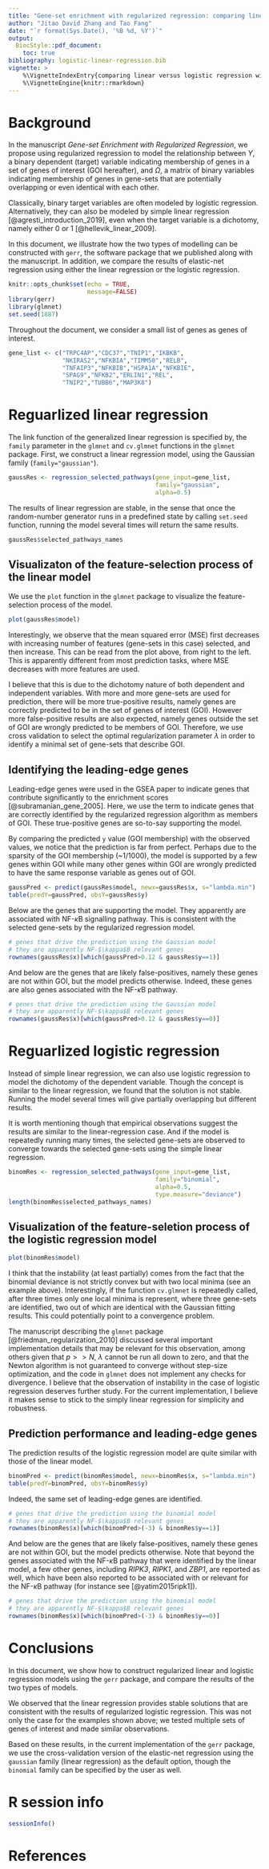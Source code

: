 ```yaml
---
title: "Gene-set enrichment with regularized regression: comparing linear versus logistic regression"
author: "Jitao David Zhang and Tao Fang"
date: "`r format(Sys.Date(), '%B %d, %Y')`"
output: 
  BiocStyle::pdf_document:
    toc: true
bibliography: logistic-linear-regression.bib
vignette: >
    %\VignetteIndexEntry{comparing linear versus logistic regression with gerr}
    %\VignetteEngine{knitr::rmarkdown}
---
```


# Background

In the manuscript *Gene-set Enrichment with Regularized Regression*, we propose using regularized regression to model the relationship between $Y$, a binary dependent (target) variable indicating membership of genes in a set of genes of interest (GOI hereafter), and $\Omega$, a matrix of binary variables indicating membership of genes in gene-sets that are potentially overlapping or even identical with each other.

Classically, binary target variables are often modeled by logistic regression. Alternatively, they can also be modeled by simple linear regression [@agresti_introduction_2019], even when the target variable is a dichotomy, namely either $0$ or $1$ [@hellevik_linear_2009]. 

In this document, we illustrate how the two types of modelling can be constructed with `gerr`, the software package that we published along with the manuscript. In addition, we compare the results of elastic-net regression using either the linear regression or the logistic regression.

```r
knitr::opts_chunk$set(echo = TRUE,
                      message=FALSE)
library(gerr) 
library(glmnet)
set.seed(1887)
```  


Throughout the document, we consider a small list of genes as genes of interest.

```r
gene_list <- c("TRPC4AP","CDC37","TNIP1","IKBKB",
               "NKIRAS2","NFKBIA","TIMM50","RELB",
               "TNFAIP3","NFKBIB","HSPA1A","NFKBIE",
               "SPAG9","NFKB2","ERLIN1","REL",
               "TNIP2","TUBB6","MAP3K8")
```

# Reguarlized linear regression

The link function of the generalized linear regression is specified by, the `family` parameter in the `glmnet` and `cv.glmnet` functions in the `glmnet` package. First, we construct a linear regression model, using the Gaussian family (`family="gaussian"`).

```r
gaussRes <- regression_selected_pathways(gene_input=gene_list, 
                                         family="gaussian",
                                         alpha=0.5)
```
 
The results of linear regression are stable, in the sense that once the random-number generator runs in a predefined state by calling `set.seed` function, running the model several times will return the same results.

```r
gaussRes$selected_pathways_names
```

## Visualizaton of the feature-selection process of the linear model

We use the `plot` function in the `glmnet` package to visualize the feature-selection process of the model.

```r
plot(gaussRes$model)
```

Interestingly, we observe that the mean squared error (MSE) first decreases with increasing number of features (gene-sets in this case) selected, and then increase. This can be read from the plot above, from right to the left. This is apparently different from most prediction tasks, where MSE decreases with more features are used.

I believe that this is due to the dichotomy nature of both dependent and independent variables. With more and more gene-sets are used for prediction, there will be more true-positive results, namely genes are correctly predicted to be in the set of genes of interest (GOI). However more false-positive results are also expected, namely genes outside the set of GOI are wrongly predicted to be members of GOI. Therefore, we use cross validation to select the optimal regularization parameter $\lambda$ in order to identify a minimal set of gene-sets that describe GOI.

## Identifying the leading-edge genes

Leading-edge genes were used in the GSEA paper to indicate genes that contribute significantly to the enrichment scores [@subramanian_gene_2005]. Here, we use the term to indicate genes that are correctly identified by the regularized regression algorithm as members of GOI. These true-positive genes are so-to-say supporting the model.

By comparing the predicted `y` value (GOI membership) with the observed values, we notice that the prediction is far from perfect. Perhaps due to the sparsity of the GOI membership (~1/1000), the model is supported by a few genes within GOI while many other genes within GOI are wrongly predicted to have the same response variable as genes out of GOI.

```r
gaussPred <- predict(gaussRes$model, newx=gaussRes$x, s="lambda.min")
table(predY=gaussPred, obsY=gaussRes$y)
```

Below are the genes that are supporting the model. They apparently are associated with NF-$\kappa$B signalling pathway. This is consistent with the selected gene-sets by the regularized regression model.

```r
# genes that drive the prediction using the Gaussian model
# they are apparently NF-$\kappa$B relevant genes
rownames(gaussRes$x)[which(gaussPred>0.12 & gaussRes$y==1)]
```

And below are the genes that are likely false-positives, namely these genes are not within GOI, but the model predicts otherwise. Indeed, these genes are also genes associated with the NF-$\kappa$B pathway.

```r
# genes that drive the prediction using the Gaussian model
# they are apparently NF-$\kappa$B relevant genes 
rownames(gaussRes$x)[which(gaussPred>0.12 & gaussRes$y==0)]
```

# Reguarlized logistic regression

Instead of simple linear regression, we can also use logistic regression to model the dichotomy of the dependent variable. Though the concept is similar to the linear regression, we found that the solution is not stable. Running the model several times will give partially overlapping but different results. 

It is worth mentioning though that empirical observations suggest the results are similar to the linear-regression case. And if the model is repeatedly running many times, the selected gene-sets are observed to converge towards the  selected gene-sets using the simple linear regression. 

```r
binomRes <- regression_selected_pathways(gene_input=gene_list,
                                         family="binomial",
                                         alpha=0.5,
                                         type.measure="deviance")
length(binomRes$selected_pathways_names)
```

## Visualization of the feature-seletion process of the logistic regression model

```r
plot(binomRes$model)
```

I think that the instability (at least partially) comes from the fact that the binomial deviance is not strictly convex but with two local minima (see an example above). Interestingly, if the function `cv.glmnet` is repeatedly called, after three times only one local minima is represent, where three gene-sets are identified, two out of which are identical with the Gaussian fitting results. This could potentially point to a convergence problem.

The manuscript describing the `glmnet` package [@friedman_regularization_2010] discussed several important implementation details that may be relevant for this observation, among others given that $p >> N$, $\lambda$ cannot be run all down to zero, and that the Newton algorithm is not guaranteed to converge without step-size optimization, and the code in `glmnet` does not implement any checks for divergence. I believe that the observation of instability in the case of logistic regression deserves further study. For the current implementation, I believe it makes sense to stick to the simply linear regression for simplicity and robustness.

## Prediction performance and leading-edge genes

The prediction results of the logistic regression model are quite similar with those of the linear model.

```r
binomPred <- predict(binomRes$model, newx=binomRes$x, s="lambda.min")
table(predY=binomPred, obsY=binomRes$y)
```

Indeed, the same set of leading-edge genes are identified.

```r
# genes that drive the prediction using the binomial model
# they are apparently NF-$\kappa$B relevant genes
rownames(binomRes$x)[which(binomPred>(-3) & binomRes$y==1)]
```

And below are the genes that are likely false-positives, namely these genes are not within GOI, but the model predicts otherwise. Note that beyond the genes associated with the NF-$\kappa$B pathway that were identified by the linear model, a few other genes, including *RIPK3*, *RIPK1*, and *ZBP1*, are reported as well, which  have been also reported to be associated with or relevant for the NF-$\kappa$B pathway (for instance see [@yatim2015ripk1]).

```r
# genes that drive the prediction using the binomial model
# they are apparently NF-$\kappa$B relevant genes 
rownames(binomRes$x)[which(binomPred>(-3) & binomRes$y==0)]
```

# Conclusions

In this document, we show how to construct regularized linear and logistic regression models using the `gerr` package, and compare the results of the two types of models.

We observed that the linear regression provides stable solutions that are consistent with the results of regularized logistic regression. This was not only the case for the examples shown above; we tested multiple sets of genes of interest and made similar observations. 

Based on these results, in the current implementation of the `gerr` package, we use the cross-validation version of the elastic-net regression using the  `gaussian` family (linear regression) as the default option, though the `binomial` family can be specified by the user as well.

# R session info

```r
sessionInfo()
```

# References